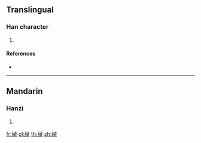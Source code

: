 {{character info/new}}
==Translingual==

===Han character===
{{Han char|rn=120|rad=糸|as=09|sn=15|four=|canj=VFYBC}}

# {{defn|Han|sort=糸09}}

====References====
* {{Han ref|kx=0932.240|dkj=27707|dj=1371.160|hdz=53425.120|uh=7DFD|ud=32253}}

----

==Mandarin==

===Hanzi===
{{cmn-hanzi|pin=[[chēng]] ([[cheng1]]), [[zōng]] ([[zong1]])|wg=ch'eng<sup>1</sup>, tsung<sup>1</sup>}}

# {{defn|lang=cmn|sort=糸09}}

[[fr:緽]]
[[pl:緽]]
[[th:緽]]
[[zh:緽]]